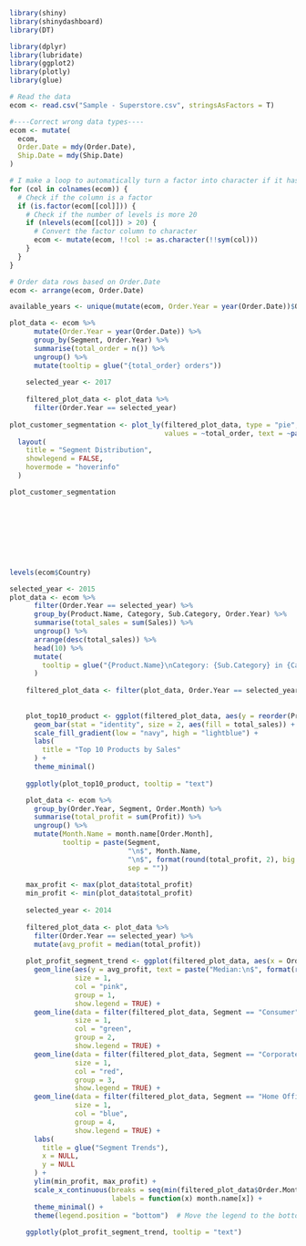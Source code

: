 ```r
library(shiny) 
library(shinydashboard)
library(DT)

library(dplyr)
library(lubridate)
library(ggplot2)
library(plotly)
library(glue)

# Read the data
ecom <- read.csv("Sample - Superstore.csv", stringsAsFactors = T)

#----Correct wrong data types----
ecom <- mutate(
  ecom,
  Order.Date = mdy(Order.Date),
  Ship.Date = mdy(Ship.Date)
)

# I make a loop to automatically turn a factor into character if it has more than 20 levels
for (col in colnames(ecom)) {
  # Check if the column is a factor
  if (is.factor(ecom[[col]])) {
    # Check if the number of levels is more 20
    if (nlevels(ecom[[col]]) > 20) {
      # Convert the factor column to character
      ecom <- mutate(ecom, !!col := as.character(!!sym(col)))
    }
  }
}

# Order data rows based on Order.Date
ecom <- arrange(ecom, Order.Date)

available_years <- unique(mutate(ecom, Order.Year = year(Order.Date))$Order.Year)


```

```r
plot_data <- ecom %>%
      mutate(Order.Year = year(Order.Date)) %>% 
      group_by(Segment, Order.Year) %>%
      summarise(total_order = n()) %>% 
      ungroup() %>%
      mutate(tooltip = glue("{total_order} orders"))
    
    selected_year <- 2017
    
    filtered_plot_data <- plot_data %>%
      filter(Order.Year == selected_year)
    
plot_customer_segmentation <- plot_ly(filtered_plot_data, type = "pie", labels = ~Segment,
                                      values = ~total_order, text = ~paste(Segment), hoverinfo = "value") %>%
  layout(
    title = "Segment Distribution",
    showlegend = FALSE,
    hovermode = "hoverinfo"
  )

plot_customer_segmentation









levels(ecom$Country)

```

```r
selected_year <- 2015
plot_data <- ecom %>% 
      filter(Order.Year == selected_year) %>% 
      group_by(Product.Name, Category, Sub.Category, Order.Year) %>% 
      summarise(total_sales = sum(Sales)) %>% 
      ungroup() %>% 
      arrange(desc(total_sales)) %>% 
      head(10) %>% 
      mutate(
        tooltip = glue("{Product.Name}\nCategory: {Sub.Category} in {Category}\nTotal ${total_sales} sales")
      )
    
    filtered_plot_data <- filter(plot_data, Order.Year == selected_year)
  
    
    plot_top10_product <- ggplot(filtered_plot_data, aes(y = reorder(Product.Name, total_sales), x = total_sales, text = tooltip)) +
      geom_bar(stat = "identity", size = 2, aes(fill = total_sales)) +
      scale_fill_gradient(low = "navy", high = "lightblue") +
      labs(
        title = "Top 10 Products by Sales"
      ) +
      theme_minimal()
    
    ggplotly(plot_top10_product, tooltip = "text")
```

```r
    plot_data <- ecom %>%
      group_by(Order.Year, Segment, Order.Month) %>%
      summarise(total_profit = sum(Profit)) %>% 
      ungroup() %>%
      mutate(Month.Name = month.name[Order.Month],
             tooltip = paste(Segment,
                             "\n$", Month.Name,
                             "\n$", format(round(total_profit, 2), big.mark = ","),
                             sep = ""))
    
    max_profit <- max(plot_data$total_profit)
    min_profit <- min(plot_data$total_profit)
    
    selected_year <- 2014
    
    filtered_plot_data <- plot_data %>% 
      filter(Order.Year == selected_year) %>% 
      mutate(avg_profit = median(total_profit))
    
    plot_profit_segment_trend <- ggplot(filtered_plot_data, aes(x = Order.Month, y = total_profit, text = tooltip)) +
      geom_line(aes(y = avg_profit, text = paste("Median:\n$", format(round(avg_profit, 2), big.mark = ","), sep = " ")),
                size = 1,
                col = "pink",
                group = 1,
                show.legend = TRUE) +
      geom_line(data = filter(filtered_plot_data, Segment == "Consumer"), aes(y = total_profit),
                size = 1,
                col = "green",
                group = 2,
                show.legend = TRUE) +
      geom_line(data = filter(filtered_plot_data, Segment == "Corporate"), aes(y = total_profit),
                size = 1,
                col = "red",
                group = 3,
                show.legend = TRUE) +
      geom_line(data = filter(filtered_plot_data, Segment == "Home Office"), aes(y = total_profit),
                size = 1,
                col = "blue",
                group = 4,
                show.legend = TRUE) +
      labs(
        title = glue("Segment Trends"),
        x = NULL,
        y = NULL
      ) +
      ylim(min_profit, max_profit) +
      scale_x_continuous(breaks = seq(min(filtered_plot_data$Order.Month), max(filtered_plot_data$Order.Month), by = 2),
                         labels = function(x) month.name[x]) +
      theme_minimal() +
      theme(legend.position = "bottom")  # Move the legend to the bottom
    
    ggplotly(plot_profit_segment_trend, tooltip = "text")
    
```



